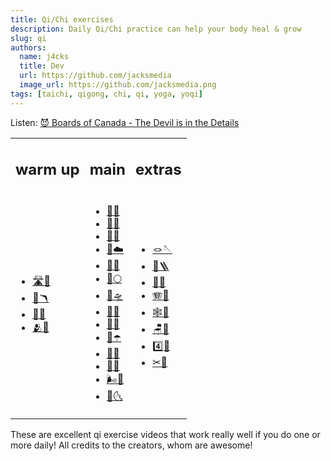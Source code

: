 ```yaml
---
title: Qi/Chi exercises
description: Daily Qi/Chi practice can help your body heal & grow
slug: qi
authors:
  name: j4cks
  title: Dev
  url: https://github.com/jacksmedia
  image_url: https://github.com/jacksmedia.png
tags: [taichi, qigong, chi, qi, yoga, yoqi]
---
```


<!-- Custom component -->

Listen:
[😈 Boards of Canada - The Devil is in the Details](https://www.youtube.com/watch?v=N2jNdHnOsG8)

<Timecalc />

<table>
  <tr>
    <td><h2 class="">warm up</h2></td>
    <td><h2 class="">main</h2></td>
    <td><h2 class="">extras</h2></td>
  </tr>
  <tr>
    <td><ul>
      <a href="https://www.youtube.com/watch?v=X3-gKPNyrTA?t=26"><li>🛣🧘</li></a>
      <a href="https://youtu.be/50txkOrJn9o?t=87"><li>🦩🪃</li></a>
      <a href="https://youtu.be/SedzswEwpPw?t=51"><li>🧣🧘</li></a>
      <a href="https://youtu.be/jOfshreyu4w?t=41"><li>🫂🏅</li></a>
    </ul></td>
    <td><ul>
      <a href="https://youtu.be/3GtFp6sz5zM?t=68"><li>💨🍯</li></a>
      <a href="https://youtu.be/cEOS2zoyQw4?t=89"><li>🦆🌊</li></a>
      <a href="https://youtu.be/HMbT-CPVl2k"><li>🍵🐵</li></a>
      <a href="https://www.youtube.com/watch?v=enk0bOv-gF8?t=17"><li>🦇☁️</li></a>
      <a href="https://youtu.be/IyINAjEoTIs?t=85"><li>🚪🦅</li></a>
      <a href="https://www.youtube.com/watch?v=OPcZlXYcdMA?t=31"><li>🐎🌕</li></a>
      <a href="https://youtu.be/8wddPSIEpvE?t=61"><li>🐠🛸</li></a>
      <a href="https://youtu.be/RoIqYtiTLFI?t=18"><li>🐍🍂</li></a>
      <a href="https://www.youtube.com/watch?v=nmmNWj9YtAw?t=60"><li>🐯🌋</li></a>
      <a href="https://youtu.be/62a20CiIAlY?t=44"><li>🐉☂️</li></a>
      <a href="https://youtu.be/EZT8RC0wRbA?t=88"><li>🐻🔥</li></a>
      <a href="https://youtu.be/tbwbL1pg0HY?t=30"><li>🐒🦜</li></a>
      <a href="https://youtu.be/Ba0fweKUwIc?t=37"><li>🌬🦮</li></a>
      <a href="https://youtu.be/_V29hE0_oBE"><li>🦉🌜</li></a>
    </ul></td>
    <td><ul>
      <a href="https://youtu.be/Yzm3fA2HhkQ?t=45"><li>🪢🪡</li></a>
      <a href="https://www.youtube.com/watch?v=V1HbXt5ZRlg&t=39s"><li>🗼🪜</li></a>
      <a href="https://youtu.be/ED3_i_xVd_s?t=54"><li>🎱🌈</li></a>
      <a href="https://youtu.be/FgfT2fOv31E?t=40"><li>🪗🫧</li></a>
      <a href="https://youtu.be/LZ2oHU-mMJI?t=443"><li>🕸🎡</li></a>
      <a href="https://youtu.be/Nnd5Slo02us?t=25"><li>🪑🏹</li></a>
      <a href="https://youtu.be/eBdfCX5XnX4"><li>4️⃣🦎</li></a>
      <a href="https://www.youtube.com/watch?v=8T39OBNaNzU"><li>✂🧱</li></a>
    </ul></td>
  </tr>
</table>


These are excellent qi exercise videos that work really well if you do one or more daily!
All credits to the creators, whom are awesome!